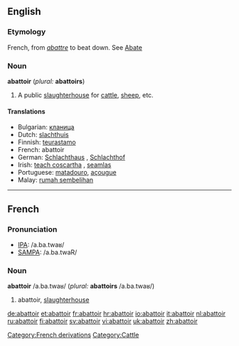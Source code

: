 {{Wikisource1911Enc|Abattoir}}
==English==

===Etymology===
French, from ''[[abattre]]'' to beat down. See [[Abate]] 

===Noun===
'''abattoir''' (''plural:'' '''abattoirs''')

# A public [[slaughterhouse]] for [[cattle]], [[sheep]], etc.

====Translations====

* Bulgarian: [[кланица]] {{f}}
* Dutch: [[slachthuis]] {{n}}
* Finnish: [[teurastamo]]
* French: abattoir {{m}}
* German: [[Schlachthaus]] {{n}}, [[Schlachthof]] {{m}}
* Irish: [[teach coscartha]] {{m}}, [[seamlas]]
* Portuguese: [[matadouro]], [[açougue]]
* Malay: [[rumah sembelihan]]

----

==French==

===Pronunciation===
*[[w:IPA|IPA]]: /a.ba.twaʁ/
*[[w:SAMPA|SAMPA]]: /a.ba.twaR/

===Noun===
'''abattoir''' /a.ba.twaʁ/ {{m}} (''plural:'' '''abattoirs''' /a.ba.twaʁ/)

# abattoir, [[slaughterhouse]]

[[Category:French derivations]]
[[Category:Cattle]]

[[de:abattoir]]
[[et:abattoir]]
[[fr:abattoir]]
[[hr:abattoir]]
[[io:abattoir]]
[[it:abattoir]]
[[nl:abattoir]]
[[ru:abattoir]]
[[fi:abattoir]]
[[sv:abattoir]]
[[vi:abattoir]]
[[uk:abattoir]]
[[zh:abattoir]]